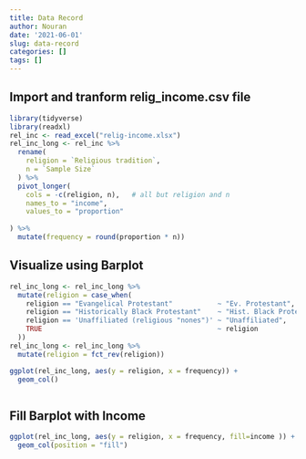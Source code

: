 ```yaml
---
title: Data Record
author: Nouran
date: '2021-06-01'
slug: data-record
categories: []
tags: []
---
```


## Import and tranform relig_income.csv file 

```r
library(tidyverse)
library(readxl)
rel_inc <- read_excel("relig-income.xlsx")
rel_inc_long <- rel_inc %>%
  rename( 
    religion = `Religious tradition`, 
    n = `Sample Size` 
  ) %>%
  pivot_longer( 
    cols = -c(religion, n),   # all but religion and n 
    names_to = "income",  
    values_to = "proportion" 
 
) %>%
  mutate(frequency = round(proportion * n))
```


## Visualize using Barplot
```r
rel_inc_long <- rel_inc_long %>%
  mutate(religion = case_when(
    religion == "Evangelical Protestant"           ~ "Ev. Protestant",
    religion == "Historically Black Protestant"    ~ "Hist. Black Protestant",
    religion == 'Unaffiliated (religious "nones")' ~ "Unaffiliated",
    TRUE                                           ~ religion
  ))
rel_inc_long <- rel_inc_long %>%
  mutate(religion = fct_rev(religion))

ggplot(rel_inc_long, aes(y = religion, x = frequency)) +
  geom_col()



```

## Fill Barplot with Income

```r


ggplot(rel_inc_long, aes(y = religion, x = frequency, fill=income )) +
  geom_col(position = "fill")


```

